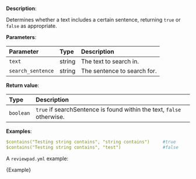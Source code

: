
**Description**:

Determines whether a text includes a certain sentence, returning `true` or `false` as appropriate.

**Parameters**:

| Parameter         | Type   | Description                 |
| :---------------- | :----- | :-------------------------- |
| `text`            | string | The text to search in.      |
| `search_sentence` | string | The sentence to search for. |

**Return value**:

| Type      | Description                                                           |
| :-------- | :-------------------------------------------------------------------- |
| `boolean` | `true` if searchSentence is found within the text, `false` otherwise. |

**Examples**:

```yml
$contains("Testing string contains", "string contains")     #true
$contains("Testing string contains", "test")                #false
```

A `reviewpad.yml` example:

<CodeBlock language="yml" title="reviewpad.yml">{Example}</CodeBlock>
